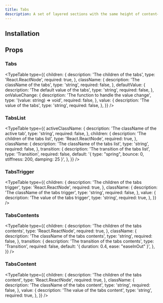 ```yaml
---
title: Tabs
description: A set of layered sections with the same height of content—known as tab panels—that are displayed one at a time.
---
```


<ComponentPreview name="tabs-demo" />

## Installation

<ComponentInstallation name="tabs" />

## Props

### Tabs

<TypeTable
  type={{
    children: {
      description: 'The children of the tabs',
      type: 'React.ReactNode',
      required: true,
    },
    className: {
      description: 'The className of the tabs',
      type: 'string',
      required: false,
    },
    defaultValue: {
      description: 'The default value of the tabs',
      type: 'string',
      required: false,
    },
    onValueChange: {
      description: 'The function to handle the value change',
      type: '(value: string) => void',
      required: false,
    },
    value: {
      description: 'The value of the tabs',
      type: 'string',
      required: false,
    },
  }}
/>

### TabsList

<TypeTable
  type={{
    activeClassName: {
      description: 'The className of the active tab',
      type: 'string',
      required: false,
    },
    children: {
      description: 'The children of the tabs list',
      type: 'React.ReactNode',
      required: true,
    },
    className: {
      description: 'The className of the tabs list',
      type: 'string',
      required: false,
    },
    transition: {
      description: 'The transition of the tabs list',
      type: 'Transition',
      required: false,
      default: '{ type: "spring", bounce: 0, stiffness: 200, damping: 25 }',
    },
  }}
/>

### TabsTrigger

<TypeTable
  type={{
    children: {
      description: 'The children of the tabs trigger',
      type: 'React.ReactNode',
      required: true,
    },
    className: {
      description: 'The className of the tabs trigger',
      type: 'string',
      required: false,
    },
    value: {
      description: 'The value of the tabs trigger',
      type: 'string',
      required: true,
    },
  }}
/>

### TabsContents

<TypeTable
  type={{
    children: {
      description: 'The children of the tabs contents',
      type: 'React.ReactNode',
      required: true,
    },
    className: {
      description: 'The className of the tabs contents',
      type: 'string',
      required: false,
    },
    transition: {
      description: 'The transition of the tabs contents',
      type: 'Transition',
      required: false,
      default: '{ duration: 0.4, ease: "easeInOut" }',
    },
  }}
/>

### TabsContent

<TypeTable
  type={{
    children: {
      description: 'The children of the tabs content',
      type: 'React.ReactNode',
      required: true,
    },
    className: {
      description: 'The className of the tabs content',
      type: 'string',
      required: false,
    },
    value: {
      description: 'The value of the tabs content',
      type: 'string',
      required: true,
    },
  }}
/>
